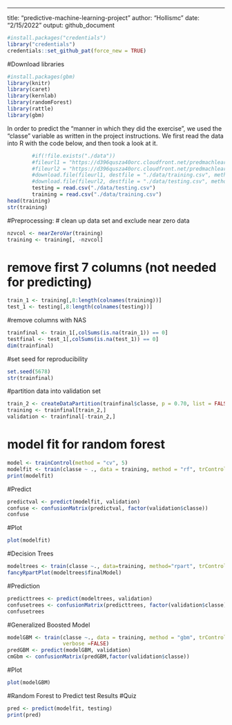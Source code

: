 ---
title: "predictive-machine-learning-project"
author: "Hollismc"
date: "2/15/2022"
output: github_document
```r
#install.packages("credentials")
library("credentials")
credentials::set_github_pat(force_new = TRUE)
```

#Download libraries
```r
#install.packages(gbm)
library(knitr)
library(caret)
library(kernlab)
library(randomForest)
library(rattle)
library(gbm)
```
In order to predict the "manner in which they did the exercise", we used the "classe" variable as written in the project instructions. We first read the data into R with the code below, and then took a look at it.
```r
        #if(!file.exists("./data")) 
        #fileurl1 = "https://d396qusza40orc.cloudfront.net/predmachlearn/pml-training.csv"
        #fileurl2 = "https://d396qusza40orc.cloudfront.net/predmachlearn/pml-testing.csv"
        #download.file(fileurl1, destfile = "./data/training.csv", method = "curl")
        #download.file(fileurl2, destfile = "./data/testing.csv", method = "curl")
        testing = read.csv("./data/testing.csv")
        training = read.csv("./data/training.csv")
head(training)
str(training)
```
#Preprocessing:
# clean up data set and exclude near zero data 
```r
nzvcol <- nearZeroVar(training)
training <- training[, -nzvcol]
```
# remove first 7 columns (not needed for predicting)
```r
train_1 <- training[,8:length(colnames(training))]
test_1 <- testing[,8:length(colnames(testing))]
```
#remove columns with NAS
```r
trainfinal <- train_1[,colSums(is.na(train_1)) == 0]
testfinal <- test_1[,colSums(is.na(test_1)) == 0]
dim(trainfinal)
```
#set seed for reproducibility
```r
set.seed(5678)
str(trainfinal)
```
#partition data into validation set
```r
train_2 <- createDataPartition(trainfinal$classe, p = 0.70, list = FALSE)
training <- trainfinal[train_2,]
validation <- trainfinal[-train_2,]
```
# model fit for random forest
```r
model <- trainControl(method = "cv", 5)
modelfit <- train(classe ~ ., data = training, method = "rf", trControl = model, ntree = 251)
print(modelfit)
```
#Predict
```r
predictval <- predict(modelfit, validation)
confuse <- confusionMatrix(predictval, factor(validation$classe))
confuse
```
#Plot
```r
plot(modelfit)
```
#Decision Trees
```r
modeltrees <- train(classe ~., data=training, method="rpart", trControl = model, tuneLength =5)
fancyRpartPlot(modeltrees$finalModel)
```
#Prediction
```r
predicttrees <- predict(modeltrees, validation)
confusetrees <- confusionMatrix(predicttrees, factor(validation$classe))
confusetrees
```
#Generalized Boosted Model
```r
modelGBM <- train(classe ~., data = training, method = "gbm", trControl = model, tuneLength = 5, 
                  verbose =FALSE)
predGBM <- predict(modelGBM, validation)
cmGbm <- confusionMatrix(predGBM,factor(validation$classe))
```
#Plot
```r
plot(modelGBM)
```
#Random Forest to Predict test Results
#Quiz
```r
pred <- predict(modelfit, testing)
print(pred)
```







